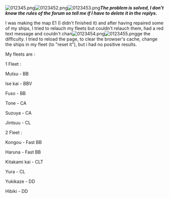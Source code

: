 [[File:012345.png|thumb]][[File:0123452.png|thumb]][[File:0123453.png|thumb]]'''''The problem is solved, I don't know the rules of the forum so tell me if I have to delete it in the replys.'''''



I was making the map E1 (I didn't finished it) and after having repaired some of my ships, I tried to relauch my fleets but couldn't relauch them, had a red text message and couldn't chan[[File:0123454.png|thumb]][[File:0123455.png|thumb]]ge the difficulty. I tried to reload the page, to clear the browser's cache, change the ships in my fleet (to "reset it"), but i had no positive results.

My fleets are :

1 Fleet :

Mutsu - BB

Ise kai - BBV

Fuso - BB

Tone - CA

Suzuya - CA

Jintsuu - CL

2 Fleet :

Kongou - Fast BB

Haruna - Fast BB

Kitakami kai - CLT

Yura - CL

Yukikaze - DD

Hibiki - DD  <ac_metadata title="[Fall 2015] Bug E1 Easy mode (need help /!\)" related_topics="Fall 2015 Event" lastmove="1449620289"> </ac_metadata>
